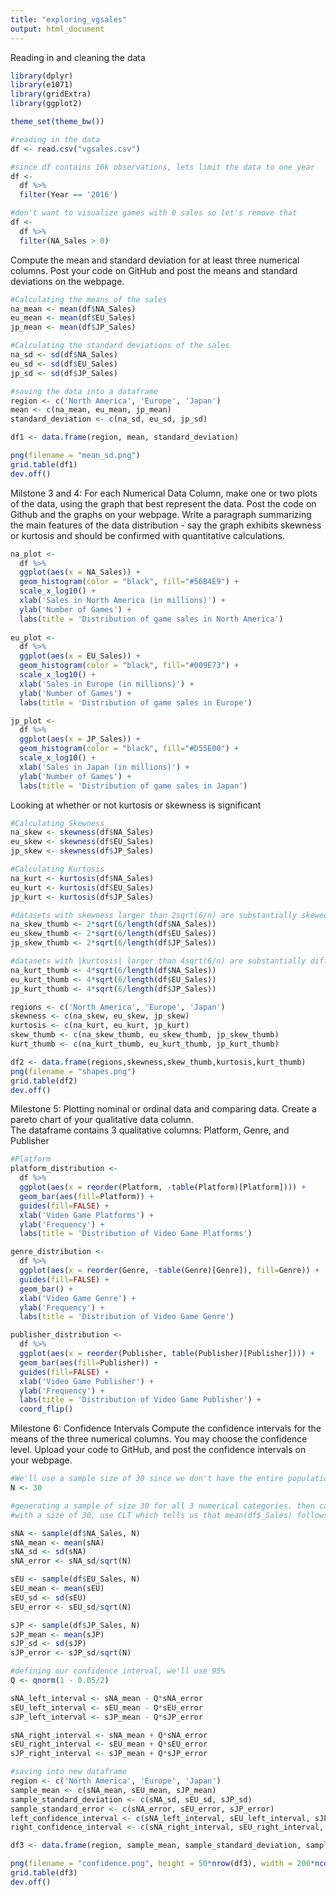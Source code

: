 ---
title: "exploring_vgsales"
output: html_document
---
Reading in and cleaning the data
```{r, include=FALSE}
library(dplyr)
library(e1071)
library(gridExtra)
library(ggplot2)

theme_set(theme_bw())

#reading in the data
df <- read.csv("vgsales.csv")

#since df contains 16k observations, lets limit the data to one year
df <- 
  df %>%
  filter(Year == '2016')

#don't want to visualize games with 0 sales so let's remove that
df <-
  df %>% 
  filter(NA_Sales > 0) 
``` 
Compute the mean and standard deviation for at least three numerical columns.
Post your code on GitHub and post the means and standard deviations on the webpage.
```{r, include=FALSE}
#Calculating the means of the sales
na_mean <- mean(df$NA_Sales)
eu_mean <- mean(df$EU_Sales)
jp_mean <- mean(df$JP_Sales)

#Calculating the standard deviations of the sales
na_sd <- sd(df$NA_Sales)
eu_sd <- sd(df$EU_Sales)
jp_sd <- sd(df$JP_Sales)

#saving the data into a dataframe
region <- c('North America', 'Europe', 'Japan')
mean <- c(na_mean, eu_mean, jp_mean)
standard_deviation <- c(na_sd, eu_sd, jp_sd)

df1 <- data.frame(region, mean, standard_deviation)

png(filename = "mean_sd.png")
grid.table(df1)
dev.off()
```
Milstone 3 and 4:
For each Numerical Data Column, make one or two plots of the data, using the graph that best represent the data. 
Post the code on Github and the graphs on your webpage.
Write a paragraph summarizing the main features of the data distribution - say the graph exhibits skewness or kurtosis and should be confirmed with quantitative calculations.
```{r, include=FALSE}
na_plot <- 
  df %>%
  ggplot(aes(x = NA_Sales)) +
  geom_histogram(color = "black", fill="#56B4E9") +
  scale_x_log10() +
  xlab('Sales in North America (in millions)') +
  ylab('Number of Games') +
  labs(title = 'Distribution of game sales in North America')
  
eu_plot <- 
  df %>%
  ggplot(aes(x = EU_Sales)) +
  geom_histogram(color = "black", fill="#009E73") +
  scale_x_log10() +
  xlab('Sales in Europe (in millions)') +
  ylab('Number of Games') +
  labs(title = 'Distribution of game sales in Europe')

jp_plot <- 
  df %>%
  ggplot(aes(x = JP_Sales)) +
  geom_histogram(color = "black", fill="#D55E00") +
  scale_x_log10() +
  xlab('Sales in Japan (in millions)') +
  ylab('Number of Games') +
  labs(title = 'Distribution of game sales in Japan')
```

Looking at whether or not kurtosis or skewness is significant

```{r, include=FALSE}
#Calculating Skewness
na_skew <- skewness(df$NA_Sales)
eu_skew <- skewness(df$EU_Sales)
jp_skew <- skewness(df$JP_Sales)

#Calculating Kurtosis
na_kurt <- kurtosis(df$NA_Sales)
eu_kurt <- kurtosis(df$EU_Sales)
jp_kurt <- kurtosis(df$JP_Sales)

#datasets with skewness larger than 2sqrt(6/n) are substantially skewed
na_skew_thumb <- 2*sqrt(6/length(df$NA_Sales))
eu_skew_thumb <- 2*sqrt(6/length(df$EU_Sales))
jp_skew_thumb <- 2*sqrt(6/length(df$JP_Sales))

#datasets with |kurtosis| larger than 4sqrt(6/n) are substantially different from 0
na_kurt_thumb <- 4*sqrt(6/length(df$NA_Sales))
eu_kurt_thumb <- 4*sqrt(6/length(df$EU_Sales))
jp_kurt_thumb <- 4*sqrt(6/length(df$JP_Sales))

regions <- c('North America', 'Europe', 'Japan')
skewness <- c(na_skew, eu_skew, jp_skew)
kurtosis <- c(na_kurt, eu_kurt, jp_kurt)
skew_thumb <- c(na_skew_thumb, eu_skew_thumb, jp_skew_thumb)
kurt_thumb <- c(na_kurt_thumb, eu_kurt_thumb, jp_kurt_thumb)

df2 <- data.frame(regions,skewness,skew_thumb,kurtosis,kurt_thumb)
png(filename = "shapes.png")
grid.table(df2)
dev.off()
```

Milestone 5: Plotting nominal or ordinal data and comparing data. 
Create a pareto chart of your qualitative data column.  
The dataframe contains 3 qualitative columns: Platform, Genre, and Publisher

```{r, include=FALSE}
#Platform
platform_distribution <-
  df %>%
  ggplot(aes(x = reorder(Platform, -table(Platform)[Platform]))) +
  geom_bar(aes(fill=Platform)) +
  guides(fill=FALSE) +
  xlab('Video Game Platforms') +
  ylab('Frequency') +
  labs(title = 'Distribution of Video Game Platforms')

genre_distribution <-
  df %>%
  ggplot(aes(x = reorder(Genre, -table(Genre)[Genre]), fill=Genre)) +
  guides(fill=FALSE) +
  geom_bar() +
  xlab('Video Game Genre') +
  ylab('Frequency') +
  labs(title = 'Distribution of Video Game Genre')

publisher_distribution <-
  df %>%
  ggplot(aes(x = reorder(Publisher, table(Publisher)[Publisher]))) +
  geom_bar(aes(fill=Publisher)) +
  guides(fill=FALSE) +
  xlab('Video Game Publisher') +
  ylab('Frequency') +
  labs(title = 'Distribution of Video Game Publisher') +
  coord_flip()

```

Milestone 6: Confidence Intervals
Compute the confidence intervals for the means of the three numerical columns. You may choose the confidence level. Upload your code to GitHub, and post the confidence intervals on your webpage. 

```{r}
#We'll use a sample size of 30 since we don't have the entire population of video games
N <- 30

#generating a sample of size 30 for all 3 numerical categories. then calculating respective means. standard deviation, and standard errors
#with a size of 30, use CLT which tells us that mean(df$_Sales) follows a normal distribution with mean(sample_) and standard error approximately sd/sqrt(N)

sNA <- sample(df$NA_Sales, N)
sNA_mean <- mean(sNA)
sNA_sd <- sd(sNA)
sNA_error <- sNA_sd/sqrt(N)

sEU <- sample(df$EU_Sales, N)
sEU_mean <- mean(sEU)
sEU_sd <- sd(sEU)
sEU_error <- sEU_sd/sqrt(N)

sJP <- sample(df$JP_Sales, N)
sJP_mean <- mean(sJP)
sJP_sd <- sd(sJP)
sJP_error <- sJP_sd/sqrt(N)

#defining our confidence interval, we'll use 95%
Q <- qnorm(1 - 0.05/2)

sNA_left_interval <- sNA_mean - Q*sNA_error
sEU_left_interval <- sEU_mean - Q*sEU_error
sJP_left_interval <- sJP_mean - Q*sJP_error

sNA_right_interval <- sNA_mean + Q*sNA_error
sEU_right_interval <- sEU_mean + Q*sEU_error
sJP_right_interval <- sJP_mean + Q*sJP_error

#saving into new dataframe
region <- c('North America', 'Europe', 'Japan')
sample_mean <- c(sNA_mean, sEU_mean, sJP_mean)
sample_standard_deviation <- c(sNA_sd, sEU_sd, sJP_sd)
sample_standard_error <- c(sNA_error, sEU_error, sJP_error)
left_confidence_interval <- c(sNA_left_interval, sEU_left_interval, sJP_left_interval)
right_confidence_interval <- c(sNA_right_interval, sEU_right_interval, sJP_right_interval)

df3 <- data.frame(region, sample_mean, sample_standard_deviation, sample_standard_error, left_confidence_interval, right_confidence_interval)

png(filename = "confidence.png", height = 50*nrow(df3), width = 200*ncol(df3))
grid.table(df3)
dev.off()

```
